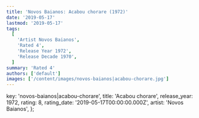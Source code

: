 ```yaml
---
title: 'Novos Baianos: Acabou chorare (1972)'
date: '2019-05-17'
lastmod: '2019-05-17'
tags:
  [
    'Artist Novos Baianos',
    'Rated 4',
    'Release Year 1972',
    'Release Decade 1970',
  ]
summary: 'Rated 4'
authors: ['default']
images: ['/content/images/novos-baianos|acabou-chorare.jpg']
---
```


  key: 'novos-baianos|acabou-chorare',
  title: 'Acabou chorare',
  release_year: 1972,
  rating: 8,
  rating_date: '2019-05-17T00:00:00.000Z',
  artist: 'Novos Baianos',
};

<MusicRating data={data} />
